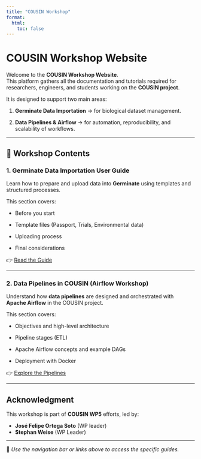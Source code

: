 ```yaml
---
title: "COUSIN Workshop"
format:
  html:
    toc: false
---
```


# COUSIN Workshop Website

Welcome to the **COUSIN Workshop Website**.  
This platform gathers all the documentation and tutorials required for researchers, engineers, and students working on the **COUSIN project**.  

It is designed to support two main areas:

1. **Germinate Data Importation** → for biological dataset management.  

2. **Data Pipelines & Airflow** → for automation, reproducibility, and scalability of workflows.  

---

## 📑 Workshop Contents

### 1. Germinate Data Importation User Guide
Learn how to prepare and upload data into **Germinate** using templates and structured processes.  

This section covers:

- Before you start 

- Template files (Passport, Trials, Environmental data)  

- Uploading process  

- Final considerations  

👉 [Read the Guide](https://cousin-he.github.io/data-pipelines/germinate/)

---

### 2. Data Pipelines in COUSIN (Airflow Workshop)
Understand how **data pipelines** are designed and orchestrated with **Apache Airflow** in the COUSIN project.  

This section covers:

- Objectives and high-level architecture  

- Pipeline stages (ETL)  

- Apache Airflow concepts and example DAGs  

- Deployment with Docker  

👉 [Explore the Pipelines](https://cousin-he.github.io/data-pipelines/pipeline/)

---




## Acknowledgment
This workshop is part of **COUSIN WP5** efforts, led by:  
  
- **José Felipe Ortega Soto** (WP leader) 
- **Stephan Weise** (WP Leader) 

---

📌 *Use the navigation bar or links above to access the specific guides.*
